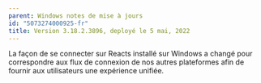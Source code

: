 ```yaml
---
parent: Windows notes de mise à jours
id: "5073274000925-fr"
title: Version 3.18.2.3896, deployé le 5 mai, 2022
---
```

La façon de se connecter sur Reacts installé sur Windows a changé pour correspondre aux flux de connexion de nos autres plateformes afin de fournir aux utilisateurs une expérience unifiée.

